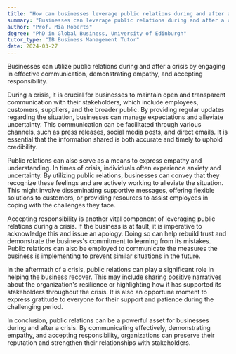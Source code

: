 ```yaml
---
title: "How can businesses leverage public relations during and after a crisis?"
summary: "Businesses can leverage public relations during and after a crisis by communicating effectively, showing empathy, and taking responsibility."
author: "Prof. Mia Roberts"
degree: "PhD in Global Business, University of Edinburgh"
tutor_type: "IB Business Management Tutor"
date: 2024-03-27
---
```


Businesses can utilize public relations during and after a crisis by engaging in effective communication, demonstrating empathy, and accepting responsibility.

During a crisis, it is crucial for businesses to maintain open and transparent communication with their stakeholders, which include employees, customers, suppliers, and the broader public. By providing regular updates regarding the situation, businesses can manage expectations and alleviate uncertainty. This communication can be facilitated through various channels, such as press releases, social media posts, and direct emails. It is essential that the information shared is both accurate and timely to uphold credibility.

Public relations can also serve as a means to express empathy and understanding. In times of crisis, individuals often experience anxiety and uncertainty. By utilizing public relations, businesses can convey that they recognize these feelings and are actively working to alleviate the situation. This might involve disseminating supportive messages, offering flexible solutions to customers, or providing resources to assist employees in coping with the challenges they face.

Accepting responsibility is another vital component of leveraging public relations during a crisis. If the business is at fault, it is imperative to acknowledge this and issue an apology. Doing so can help rebuild trust and demonstrate the business's commitment to learning from its mistakes. Public relations can also be employed to communicate the measures the business is implementing to prevent similar situations in the future.

In the aftermath of a crisis, public relations can play a significant role in helping the business recover. This may include sharing positive narratives about the organization's resilience or highlighting how it has supported its stakeholders throughout the crisis. It is also an opportune moment to express gratitude to everyone for their support and patience during the challenging period.

In conclusion, public relations can be a powerful asset for businesses during and after a crisis. By communicating effectively, demonstrating empathy, and accepting responsibility, organizations can preserve their reputation and strengthen their relationships with stakeholders.
    
